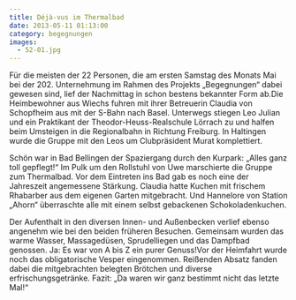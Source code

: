 ```yaml
---
title: Déjà-vus im Thermalbad
date: 2013-05-11 01:13:00
category: begegnungen
images:
  - 52-01.jpg
---
```


Für die meisten der 22 Personen, die am ersten Samstag des Monats Mai bei der 202. Unternehmung im Rahmen des Projekts „Begegnungen“ dabei gewesen sind, lief der Nachmittag in schon bestens bekannter Form ab.Die Heimbewohner aus Wiechs fuhren mit ihrer Betreuerin Claudia von Schopfheim aus mit der S-Bahn nach Basel. Unterwegs stiegen Leo Julian und ein Praktikant der Theodor-Heuss-Realschule Lörrach zu und halfen beim Umsteigen in die Regionalbahn in Richtung Freiburg. In Haltingen wurde die Gruppe mit den Leos um Clubpräsident Murat komplettiert.

Schön war in Bad Bellingen der Spaziergang durch den Kurpark: „Alles ganz toll gepflegt!“ Im Pulk um den Rollstuhl von Uwe marschierte die Gruppe zum Thermalbad. Vor dem Eintreten ins Bad gab es noch eine der Jahreszeit angemessene Stärkung. Claudia hatte Kuchen mit frischem Rhabarber aus dem eigenen Garten mitgebracht. Und Hannelore von Station „Ahorn“ überraschte alle mit einem selbst gebackenen Schokoladenkuchen.

Der Aufenthalt in den diversen Innen- und Außenbecken verlief ebenso angenehm wie bei den beiden früheren Besuchen. Gemeinsam wurden das warme Wasser, Massagedüsen, Sprudelliegen und das Dampfbad genossen. Ja: Es war von A bis Z ein purer Genuss!Vor der Heimfahrt wurde noch das obligatorische Vesper eingenommen. Reißenden Absatz fanden dabei die mitgebrachten belegten Brötchen und diverse erfrischungsgetränke.
Fazit: „Da waren wir ganz bestimmt nicht das letzte Mal!“

